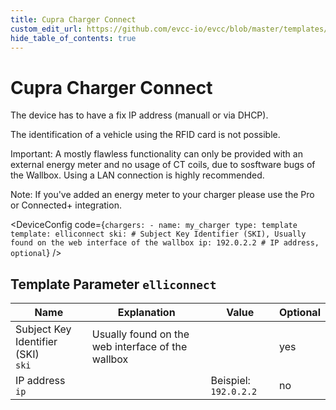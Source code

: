 ```yaml
---
title: Cupra Charger Connect
custom_edit_url: https://github.com/evcc-io/evcc/blob/master/templates/definition/charger/elliconnect.yaml
hide_table_of_contents: true
---
```



# Cupra Charger Connect

<div className="device-detail-container">
  <div className="device-detail-content">
    <DeviceFeatures features="mA,eebus" />

The device has to have a fix IP address (manuall or via DHCP).

The identification of a vehicle using the RFID card is not possible.

Important: A mostly flawless functionality can only be provided with an external energy meter and no usage of CT coils, due to sosftware bugs of the Wallbox. Using a LAN connection is highly recommended.

Note: If you've added an energy meter to your charger please use the Pro or Connected+ integration.


<DeviceConfig code={`chargers:
    - name: my_charger
      type: template
      template: elliconnect
      ski: # Subject Key Identifier (SKI), Usually found on the web interface of the wallbox
      ip: 192.0.2.2 # IP address, optional`}  />
  </div>
  <div className="device-detail-icon">
    <evcc-icon
      type="charger"
      name="cupra-charger-connect"
      size="400px"
      alt="Cupra Charger Connect"
      className="device-detail-icon-img"
    ></evcc-icon>
  </div>
</div>

## Template Parameter `elliconnect`

| Name | Explanation | Value | Optional |
|-----------|-------------|-------|----------|
| Subject Key Identifier (SKI)<br/>`ski` | Usually found on the web interface of the wallbox |  | yes |
| IP address<br/>`ip` |  | Beispiel: `192.0.2.2` | no |

